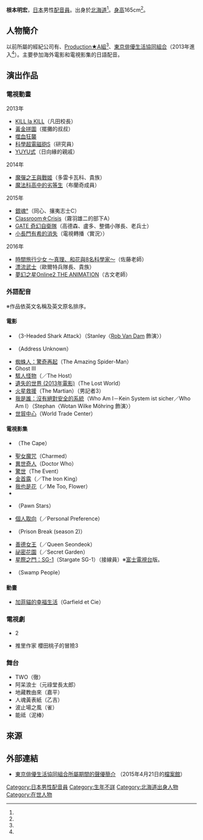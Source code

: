 {{multiple issues|
{{Notability Unreferenced|time=2016-12-25T17:25:13+00:00}}
{{Primarysources|time=2016-12-25T17:25:13+00:00}}
}}
{{noteTA|G1=Anime}}
{{配音員
|姓名= 根本明宏
|圖片= 
|尺寸= 
|替代= 
|簡介= 
|本名= 
|外文名= 
|外文= 
|羅馬拼音= 
|英文名= 
|暱稱= 
|藝名= 
|國籍= 
|籍貫= 
|出生地= 
|出身地= {{JPN}}[[北海道|北海道]]
|死歿地= 
|出生名= 
|生年= 
|生月= 7
|生日= 19
|歿年= 
|歿月= 
|歿日= 
|血型= 
|配演語言= 
|教育程度= 
|母校= 
|所屬= 
|宗教信仰= 
|配偶= 
|活躍年代= 
|出道作= 
|代表作= 
|網站= 
|其他= 
|module= {{japanese|embed=yes|根本 明宏|ねもと あきひろ|Nemoto Akihiro}}
}}
'''根本明宏'''{{BD||7月19日<ref name="tokyo-hai">{{Cite web|url=http://haikyo.co.jp/profile/profile.php?ActorID=12604|title=東京俳優生活協同組合所屬期間的聲優簡介|publisher=[[東京俳優生活協同組合|東京俳優生活協同組合]]|accessdate=2016-12-20|archiveurl=https://web.archive.org/web/20150421020722/http://haikyo.co.jp/profile/profile.php?ActorID=12604|archivedate=2015-04-21|language=ja}}</ref>||}}，[[日本|日本]]男性[[配音員|配音員]]。出身於[[北海道|北海道]]<ref name="tokyo-hai" />。[[身高|身高]]165cm<ref name="tokyo-hai" />。

== 人物簡介 ==
以前所屬的經紀公司有{{link-ja|Advance Promotion|アドヴァンスプロモーション}}、[[Production★A組|Production★A組]]<ref name="tokyo-hai" />、[[東京俳優生活協同組合|東京俳優生活協同組合]]（2013年進入<ref name="tokyo-hai" />）。主要參加海外電影和電視影集的日語配音。

== 演出作品 ==
=== 電視動畫 ===
; 2013年
* [[KILL_la_KILL|KILL la KILL]]（凡田校長）
* [[黃金拼圖|黃金拼圖]]（擺攤的叔叔）
* [[噬血狂襲|噬血狂襲]]
* [[科學超電磁砲|科學超電磁砲S]]（研究員）
* [[YUYU式|YUYU式]]（日向緣的親戚）
; 2014年
* [[魔彈之王與戰姬|魔彈之王與戰姬]]（多雷卡瓦科、貴族）
* [[魔法科高中的劣等生|魔法科高中的劣等生]]（布蘭奇成員）
; 2015年
* [[銀魂_(動畫)|銀魂°]]（同心、攘夷志士C）
* [[Classroom☆Crisis|Classroom☆Crisis]]（霧羽雄二的部下A）
* [[GATE_奇幻自衛隊|GATE 奇幻自衛隊]]（高德森、盧多、整備小隊長、老兵士）
* [[小長門有希的消失|小長門有希的消失]]（電視轉播〈實況〉）
; 2016年
* [[時間旅行少女～真理、和花與8名科學家～|時間旅行少女 ～真理、和花與8名科學家～]]（佐藤老師）
* [[漂流武士|漂流武士]]（歐爾特兵隊長、貴族）
* [[夢幻之星在線2|夢幻之星Online2 THE ANIMATION]]（古文老師）

=== 外語配音 ===
※作品依英文名稱及英文原名排序。
==== 電影 ====
* {{link-en|奪命三頭鯊|3-Headed Shark Attack}}（3-Headed Shark Attack）（Stanley〈[[羅伯·凡·達姆|Rob Van Dam]] 飾演〉）
* {{link-en|收件人不詳|Address Unknown (2001 film)}}（Address Unknown）
* [[蜘蛛人：驚奇再起|蜘蛛人：驚奇再起]]（The Amazing Spider-Man）
* Ghost III
* [[駭人怪物|駭人怪物]]（{{lang|ko|괴물}}／The Host）
* [[遺失的世界|遺失的世界 (2013年電影)]]（The Lost World）
* [[絕地救援|火星救援]]（The Martian）（男記者3）
* [[我是誰：沒有絕對安全的系統|我是誰：沒有絕對安全的系統]]（Who Am I－Kein System ist sicher／Who Am I）（Stephan〈Wotan Wilke Möhring 飾演〉）
* [[世貿中心_(電影)|世貿中心]]（World Trade Center）

==== 電視影集 ====
* {{link-en|暗俠 (2011年電視影集)|The Cape (2011 TV series)|暗俠}}（The Cape）
* [[聖女魔咒|聖女魔咒]]（Charmed）
* [[異世奇人|異世奇人]]（Doctor Who）
* [[驚世|驚世]]（The Event）
* [[金首露_(電視劇)|金首露]]（{{lang|ko|김수로}}／The Iron King）
* [[我也是花|我也是花]]（{{lang|ko|나도, 꽃}}／Me Too, Flower）
* {{link-en|NYPD BLUE (season 3)|NYPD Blue (season 3)}}
* {{link-en|當鋪之星|Pawn Stars}}（Pawn Stars）
* [[個人取向|個人取向]]（{{lang|ko|개인의 취향}}／Personal Preference）
* {{link-en|越獄風雲 (第2季)|Prison Break (season 2)}}（Prison Break (season 2)）
* [[善德女王_(韓國電視劇)|善德女王]]（{{lang|ko|선덕여왕}}／Queen Seondeok）
* [[秘密花園_(韓國電視劇)|祕密花園]]（{{lang|ko|시크릿 가든}}／Secret Garden）
* [[星際之門：SG-1|星際之門：SG-1]]（Stargate SG-1）（接線員）※[[富士電視台|富士電視台]]版。
* {{link-en|沼澤人類|Swamp People}}（Swamp People）

==== 動畫 ====
* [[大食懶加菲貓|加菲貓的幸福生活]]（Garfield et Cie）

=== 電視劇 ===
* {{link-ja|やとわれ女将 菊千代の事件簿|やとわれ女将 菊千代の事件簿}}2
* 推里作家 櫻田桃子的冒險3

=== 舞台 ===
* TWO（徹）
* 阿呆浪士（元祿堂長太郎）
* 地藏教由來（嘉平）
* 人魂黃表紙（乙吉）
* 波止場之風（雀）
* 能祗（泥棒）

== 來源 ==
{{reflist}}

== 外部連結 ==
* [https://web.archive.org/web/20150421020722/http://haikyo.co.jp/profile/profile.php?ActorID=12604 東京俳優生活協同組合所屬期間的聲優簡介] {{ja icon}}（2015年4月21日的[[互聯網檔案館|檔案館]]）

{{DEFAULTSORT: Nemoto Akihiro}}
[[Category:日本男性配音員|Category:日本男性配音員]]
[[Category:生年不詳|Category:生年不詳]]
[[Category:北海道出身人物|Category:北海道出身人物]]
[[Category:在世人物|Category:在世人物]]